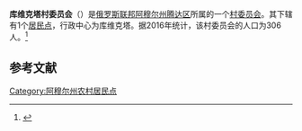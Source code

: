{{Infobox Settlement
| official_name = 库维克塔村委员会
| native_name = Кувыктинский сельсовет
| settlement_type = [[村委员会|村委员会]]
| subdivision_type = [[国家|国家]]
| subdivision_type1 = [[俄罗斯行政区划|州]]
| subdivision_type2 = [[区_(苏联)|区]]
| subdivision_name = {{RUS}}
| subdivision_name1 = [[阿穆尔州|阿穆尔州]]
| subdivision_name2 = [[腾达区|腾达区]]
| seat_type = 行政中心
| seat = 库维克塔
| population_as_of=2016
| population_footnotes = <ref name=amurstat />
| population_total = 306
| coordinates_display = inline,title
| latd = 55 | latm = 11 | lats = 30 | latNS = N
| longd = 124 | longm = 12 | longs = 57 | longEW = E
| timezone = [[雅库茨克时间|MSK+6]]
| utc_offset = +9
| blank_name = [[俄罗斯市政土地区划代码|OKTMO编码]]
| blank_info = [http://classif.spb.ru/classificators/view/tma.php?st=A&kr=1&kod=10654407 10654407]
}}
'''库维克塔村委员会'''（{{lang-ru|Кувыктинский сельсовет}}）是[[俄罗斯联邦|俄罗斯联邦]][[阿穆尔州|阿穆尔州]][[腾达区|腾达区]]所属的一个[[村委员会|村委员会]]。其下辖有1个[[居民点|居民点]]，行政中心为库维克塔。据2016年统计，该村委员会的人口为306人。<ref name=amurstat>{{cite web |url=http://amurstat.gks.ru/wps/wcm/connect/rosstat_ts/amurstat/resources/d600c10043769f3eb9effbdd898fc419/07_1_4.htm |title=Оценка численности населения по городским округам, муниципальным районам, городским и сельским поселениям Амурской области на 1 января 2016 года |language=ru |accessdate=2016-04-21 |archiveurl=https://www.webcitation.org/6gvsqa6qi?url=http://amurstat.gks.ru/wps/wcm/connect/rosstat_ts/amurstat/resources/d600c10043769f3eb9effbdd898fc419/07_1_4.htm |archivedate=2016-04-21 |deadurl=yes }}</ref>

== 参考文献 ==
{{reflist}}

{{Russia-stub}}

[[Category:阿穆尔州农村居民点|Category:阿穆尔州农村居民点]]